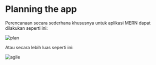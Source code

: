 # Planning the app

 
Perencanaan secara sederhana khususnya untuk aplikasi MERN dapat dilakukan seperti ini:

<Image src={PlanImage} alt='plan' width={500} height={500} className='mx-auto' />

Atau secara lebih luas seperti ini:

<Image src={AgileImage} alt='agile' width={500} height={500} className='mx-auto' />
